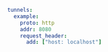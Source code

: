 ```yaml
tunnels:
  example:
    proto: http
    addr: 8080
    request_header:
      add: ["host: localhost"]
```
